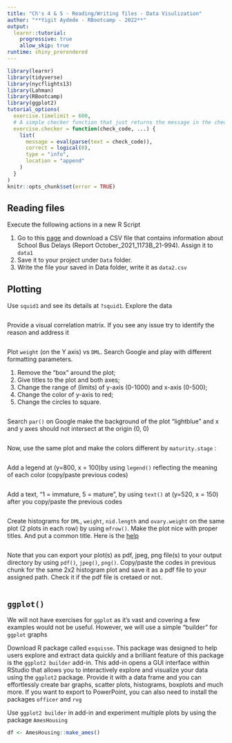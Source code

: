 ```yaml
---
title: "Ch's 4 & 5 - Reading/Writing files - Data Visulization"
author: "**Yigit Aydede - RBootcamp - 2022**"
output:
  learnr::tutorial:
    progressive: true
    allow_skip: true
runtime: shiny_prerendered
---
```


```r
library(learnr)
library(tidyverse)
library(nycflights13)
library(Lahman)
library(RBootcamp)
library(ggplot2)
tutorial_options(
  exercise.timelimit = 600,
  # A simple checker function that just returns the message in the check chunk
  exercise.checker = function(check_code, ...) {
    list(
      message = eval(parse(text = check_code)),
      correct = logical(0),
      type = "info",
      location = "append"
    )
  }
)
knitr::opts_chunk$set(error = TRUE)
```


## Reading files

Execute the following actions in a new R Script 
  
1. Go to this [page](https://catalog.data.gov/dataset?res_format=CSV&organization=city-of-new-york) and download a CSV file that contains information about School Bus Delays (Report October_2021_1173B_21-994). Assign it to `data1`
2. Save it to your project under `Data` folder. 
3. Write the file your saved in Data folder, write it as `data2.csv`

## Plotting

Use `squid1` and see its details at `?squid1`.  Explore the data

```r

```

Provide a visual correlation matrix. If you see any issue try to identify the reason and address it  

```r

```

Plot `weight` (on the Y axis) vs `DML`. Search Google and play with different formatting parameters.

1.  Remove the "box" around the plot;
2.  Give titles to the plot and both axes;
3.  Change the range of (limits) of y-axis (0-1000) and x-axis (0-500);
4.  Change the color of y-axis to red;
5.  Change the circles to square.

```r

```

Search `par()` on Google make the background of the plot "lightblue" and x and y axes should not intersect at the origin (0, 0)

```r

```

Now, use the same plot and make the colors different by `maturity.stage` :

```r

```

Add a legend at (y=800, x = 100)by using `legend()` reflecting the meaning of each color (copy/paste previous codes)

```r

```

Add a text, "1 = immature, 5 = mature", by using `text()` at (y=520, x = 150) after you copy/paste the previous codes

```r

```

Create histograms for `DML`, `weight`, `nid.length` and `ovary.weight` on the same plot (2 plots in each row) by using `mfrow()`.  Make the plot nice with proper titles.  And put a common title.  Here is the [help](https://stackoverflow.com/questions/14660372/common-main-title-of-a-figure-panel-compiled-with-parmfrow)

```r

```

Note that you can export your plot(s) as pdf, jpeg, png file(s) to your output directory by using `pdf()`, `jpeg()`, `png()`. Copy/paste the codes in previous chunk for the same 2x2 histogram plot and save it as a pdf file to your assigned path. Check it if the pdf file is cretaed or not. 

```r

```

## `ggplot()`

We will not have exercises for `ggplot` as it's vast and covering a few examples would not be useful.  However, we will use a simple "builder" for `ggplot` graphs   

Download R package called `esquisse`. This package was designed to help users explore and extract data quickly and a brilliant feature of this package is the `ggplot2 builder` add-in.  This add-in opens a GUI interface within RStudio that allows you to interactively explore and visualize your data using the `ggplot2` package. Provide it with a data frame and you can effortlessly create bar graphs, scatter plots, histograms, boxplots and much more.  If you want to export to PowerPoint, you can  also need to install the packages `officer` and `rvg`

Use `ggplot2 builder` in add-in and experiment multiple plots by using the package `AmesHousing`

```r
df <- AmesHousing::make_ames()
```
